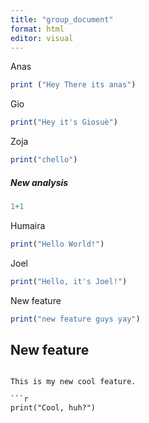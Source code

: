```yaml
---
title: "group_document"
format: html
editor: visual
---
```


Anas

```r
print ("Hey There its anas")
```

Gio

```r
print("Hey it's Giosuè")
```

Zoja

```r
print("chello")
```

##### New analysis

```r
1+1
```

Humaira

```r
print("Hello World!")
```

Joel

```r
print("Hello, it's Joel!")
```

New feature

```r
print("new feature guys yay")
```

## New feature
```

This is my new cool feature.

```r
print("Cool, huh?")
```
